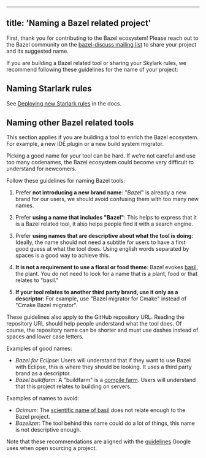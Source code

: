 
---
title: 'Naming a Bazel related project'
---



First, thank you for contributing to the Bazel ecosystem! Please reach out to
the Bazel community on the
[bazel-discuss mailing list](https://groups.google.com/forum/#!forum/bazel-discuss
) to share your project and its suggested name.

If you are building a Bazel related tool or sharing your Skylark rules,
we recommend following these guidelines for the name of your project:

## Naming Starlark rules 

See [Deploying new Starlark rules](/rules/deploying)
in the docs.

## Naming other Bazel related tools 

This section applies if you are building a tool to enrich the Bazel ecosystem.
For example, a new IDE plugin or a new build system migrator.

Picking a good name for your tool can be hard. If we’re not careful and use too
many codenames, the Bazel ecosystem could become very difficult to understand
for newcomers.

Follow these guidelines for naming Bazel tools:

1. Prefer **not introducing a new brand name**: "*Bazel*" is already a new brand
for our users, we should avoid confusing them with too many new names.

2. Prefer **using a name that includes "Bazel"**: This helps to express that it
is a Bazel related tool, it also helps people find it with a search engine.

3. Prefer **using names that are descriptive about what the tool is doing**:
Ideally, the name should not need a subtitle for users to have a first good
guess at what the tool does. Using english words separated by spaces is a good
way to achieve this.

4. **It is not a requirement to use a floral or food theme**: Bazel evokes
[basil](https://en.wikipedia.org/wiki/Basil), the plant. You do not need to
look for a name that is a plant, food or that relates to "basil."

5. **If your tool relates to another third party brand, use it only as a
descriptor**: For example, use "Bazel migrator for Cmake" instead of
"Cmake Bazel migrator".

These guidelines also apply to the GitHub repository URL. Reading the repository
URL should help people understand what the tool does. Of course, the repository
name can be shorter and must use dashes instead of spaces and lower case letters.


Examples of good names:

* *Bazel for Eclipse*: Users will understand that if they want to use Bazel
  with Eclipse, this is where they should be looking. It uses a third party brand
  as a descriptor.
* *Bazel buildfarm*: A "buildfarm" is a
  [compile farm](https://en.wikipedia.org/wiki/Compile_farm). Users
  will understand that this project relates to building on servers.

Examples of names to avoid:

* *Ocimum*: The [scientific name of basil](https://en.wikipedia.org/wiki/Ocimum)
  does not relate enough to the Bazel project.
* *Bazelizer*: The tool behind this name could do a lot of things, this name is
   not descriptive enough.

Note that these recommendations are aligned with the
[guidelines](https://opensource.google.com/docs/releasing/preparing/#name)
Google uses when open sourcing a project.
